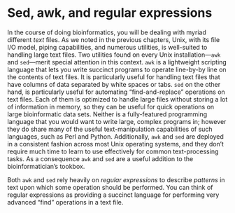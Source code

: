 # Sed, awk, and regular expressions

In the course of doing bioinformatics, you will be dealing with myriad different
_text_ files. As we noted in the previous chapters, Unix, with its file I/O model,
piping capabilities, and numerous utilities, is well-suited to handling
large text files.  Two utilities found on every Unix installation---`awk` and `sed`---merit
special attention in this context.  `awk` is a lightweight scripting language that lets
you write succinct programs to operate line-by-by line on the contents of text files.  It is
particularly useful for handling text files that have columns of data separated by white spaces
or tabs.  `sed` on the other hand, is particularly useful for automating
"find-and-replace" operations on text files.  Each of them is optimized to
handle large files without storing a lot of information in memory, so they can be 
useful for quick operations on large bioinformatic data sets.  Neither is a fully-featured
programming language that you would want to write large, complex programs in; however they do share many of the
useful text-manipulation capabilities of such languages, such as Perl and Python.  Additionally,
`awk` and `sed` are deployed in a consistent fashion across most Unix operating systems, and they
don't require much time to learn to use effectively for common text-processing tasks.
As a consequence `awk` and `sed` are a useful addition to the bioinformatician's tookbox. 

Both `awk` and `sed` rely heavily on _regular expressions_ to describe _patterns_
in text upon which some operation should be performed.  You can think of
regular expressions as providing a succinct language for performing very advanced "find" operations
in a text file.  